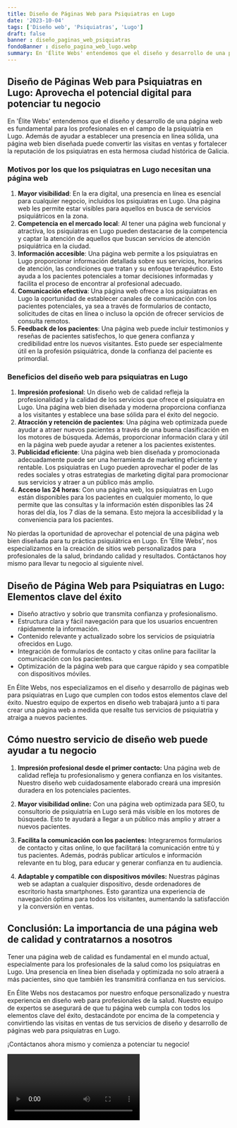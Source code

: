 ```yaml
---
title: Diseño de Páginas Web para Psiquiatras en Lugo
date: '2023-10-04'
tags: ['Diseño web', 'Psiquiatras', 'Lugo']
draft: false
banner : diseño_paginas_web_psiquiatras
fondoBanner : diseño_pagina_web_lugo.webp
summary: En 'Élite Webs' entendemos que el diseño y desarrollo de una página web es fundamental para los profesionales en el campo de la psiquiatría en Lugo. Además de ayudar a establecer una presencia en línea sólida, una página web bien diseñada puede convertir las visitas en ventas y fortalecer la reputación de los psiquiatras en esta hermosa ciudad histórica de Galicia.
---
```


## Diseño de Páginas Web para Psiquiatras en Lugo: Aprovecha el potencial digital para potenciar tu negocio

En 'Élite Webs' entendemos que el diseño y desarrollo de una página web es fundamental para los profesionales en el campo de la psiquiatría en Lugo. Además de ayudar a establecer una presencia en línea sólida, una página web bien diseñada puede convertir las visitas en ventas y fortalecer la reputación de los psiquiatras en esta hermosa ciudad histórica de Galicia.

### Motivos por los que los psiquiatras en Lugo necesitan una página web

1. **Mayor visibilidad**: En la era digital, una presencia en línea es esencial para cualquier negocio, incluidos los psiquiatras en Lugo. Una página web les permite estar visibles para aquellos en busca de servicios psiquiátricos en la zona.
2. **Competencia en el mercado local**: Al tener una página web funcional y atractiva, los psiquiatras en Lugo pueden destacarse de la competencia y captar la atención de aquellos que buscan servicios de atención psiquiátrica en la ciudad.
3. **Información accesible**: Una página web permite a los psiquiatras en Lugo proporcionar información detallada sobre sus servicios, horarios de atención, las condiciones que tratan y su enfoque terapéutico. Esto ayuda a los pacientes potenciales a tomar decisiones informadas y facilita el proceso de encontrar al profesional adecuado.
4. **Comunicación efectiva**: Una página web ofrece a los psiquiatras en Lugo la oportunidad de establecer canales de comunicación con los pacientes potenciales, ya sea a través de formularios de contacto, solicitudes de citas en línea o incluso la opción de ofrecer servicios de consulta remotos.
5. **Feedback de los pacientes**: Una página web puede incluir testimonios y reseñas de pacientes satisfechos, lo que genera confianza y credibilidad entre los nuevos visitantes. Esto puede ser especialmente útil en la profesión psiquiátrica, donde la confianza del paciente es primordial.

### Beneficios del diseño web para psiquiatras en Lugo

1. **Impresión profesional**: Un diseño web de calidad refleja la profesionalidad y la calidad de los servicios que ofrece el psiquiatra en Lugo. Una página web bien diseñada y moderna proporciona confianza a los visitantes y establece una base sólida para el éxito del negocio.
2. **Atracción y retención de pacientes**: Una página web optimizada puede ayudar a atraer nuevos pacientes a través de una buena clasificación en los motores de búsqueda. Además, proporcionar información clara y útil en la página web puede ayudar a retener a los pacientes existentes.
3. **Publicidad eficiente**: Una página web bien diseñada y promocionada adecuadamente puede ser una herramienta de marketing eficiente y rentable. Los psiquiatras en Lugo pueden aprovechar el poder de las redes sociales y otras estrategias de marketing digital para promocionar sus servicios y atraer a un público más amplio.
4. **Acceso las 24 horas**: Con una página web, los psiquiatras en Lugo están disponibles para los pacientes en cualquier momento, lo que permite que las consultas y la información estén disponibles las 24 horas del día, los 7 días de la semana. Esto mejora la accesibilidad y la conveniencia para los pacientes.

No pierdas la oportunidad de aprovechar el potencial de una página web bien diseñada para tu práctica psiquiátrica en Lugo. En 'Élite Webs', nos especializamos en la creación de sitios web personalizados para profesionales de la salud, brindando calidad y resultados. Contáctanos hoy mismo para llevar tu negocio al siguiente nivel.

<GifSeo />

<Cta />

## Diseño de Página Web para Psiquiatras en Lugo: Elementos clave del éxito

- Diseño atractivo y sobrio que transmita confianza y profesionalismo.
- Estructura clara y fácil navegación para que los usuarios encuentren rápidamente la información.
- Contenido relevante y actualizado sobre los servicios de psiquiatría ofrecidos en Lugo.
- Integración de formularios de contacto y citas online para facilitar la comunicación con los pacientes.
- Optimización de la página web para que cargue rápido y sea compatible con dispositivos móviles.

En Élite Webs, nos especializamos en el diseño y desarrollo de páginas web para psiquiatras en Lugo que cumplen con todos estos elementos clave del éxito. Nuestro equipo de expertos en diseño web trabajará junto a ti para crear una página web a medida que resalte tus servicios de psiquiatría y atraiga a nuevos pacientes.

## Cómo nuestro servicio de diseño web puede ayudar a tu negocio

1. **Impresión profesional desde el primer contacto:** Una página web de calidad refleja tu profesionalismo y genera confianza en los visitantes. Nuestro diseño web cuidadosamente elaborado creará una impresión duradera en los potenciales pacientes.

2. **Mayor visibilidad online:** Con una página web optimizada para SEO, tu consultorio de psiquiatría en Lugo será más visible en los motores de búsqueda. Esto te ayudará a llegar a un público más amplio y atraer a nuevos pacientes.

3. **Facilita la comunicación con los pacientes:** Integraremos formularios de contacto y citas online, lo que facilitará la comunicación entre tú y tus pacientes. Además, podrás publicar artículos e información relevante en tu blog, para educar y generar confianza en tu audiencia.

4. **Adaptable y compatible con dispositivos móviles:** Nuestras páginas web se adaptan a cualquier dispositivo, desde ordenadores de escritorio hasta smartphones. Esto garantiza una experiencia de navegación óptima para todos los visitantes, aumentando la satisfacción y la conversión en ventas.

## Conclusión: La importancia de una página web de calidad y contratarnos a nosotros

Tener una página web de calidad es fundamental en el mundo actual, especialmente para los profesionales de la salud como los psiquiatras en Lugo. Una presencia en línea bien diseñada y optimizada no solo atraerá a más pacientes, sino que también les transmitirá confianza en tus servicios.

En Élite Webs nos destacamos por nuestro enfoque personalizado y nuestra experiencia en diseño web para profesionales de la salud. Nuestro equipo de expertos se asegurará de que tu página web cumpla con todos los elementos clave del éxito, destacándote por encima de la competencia y convirtiendo las visitas en ventas de tus servicios de diseño y desarrollo de páginas web para psiquiatras en Lugo.

¡Contáctanos ahora mismo y comienza a potenciar tu negocio!

<Video />

<CtaBot job='Psiquiatras' city='Lugo'/>

<Gmaps query='Lugo+españa+maps' />